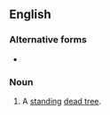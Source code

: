 ==English==

===Alternative forms===
* {{l|en|rampick}}

===Noun===
{{en-noun}}

# {{lb|en|dated|regional}} A [[standing]] [[dead tree]].